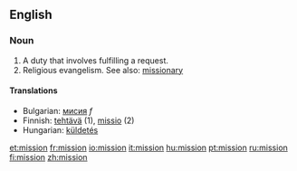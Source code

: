 ==English==

===Noun===
#A duty that involves fulfilling a request.
#Religious evangelism.  See also: [[missionary]]

====Translations====
* Bulgarian: [[мисия]] ''f''
*Finnish: [[tehtävä]] (1), [[missio]] (2)
*Hungarian: [[küldetés]]

[[et:mission]]
[[fr:mission]]
[[io:mission]]
[[it:mission]]
[[hu:mission]]
[[pt:mission]]
[[ru:mission]]
[[fi:mission]]
[[zh:mission]]